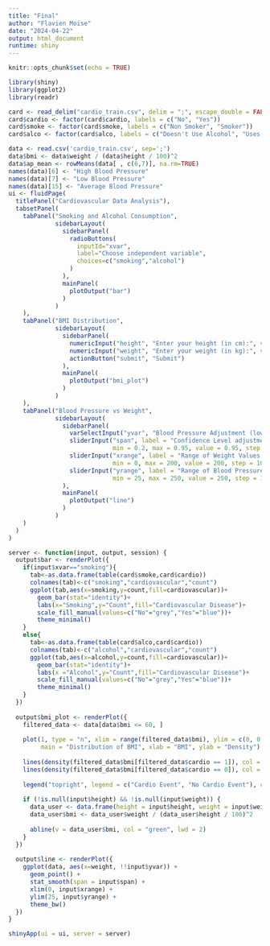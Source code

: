 ```yaml
---
title: "Final"
author: "Flavien Moise"
date: "2024-04-22"
output: html_document
runtime: shiny
---
```


```r
knitr::opts_chunk$set(echo = TRUE)
```

```r
library(shiny)
library(ggplot2)
library(readr)

card <- read_delim("cardio_train.csv", delim = ";", escape_double = FALSE, trim_ws = TRUE, show_col_types = FALSE)
card$cardio <- factor(card$cardio, labels = c("No", "Yes"))
card$smoke <- factor(card$smoke, labels = c("Non Smoker", "Smoker"))
card$alco <- factor(card$alco, labels = c("Doesn't Use Alcohol", "Uses Alcohol"))

data <- read.csv('cardio_train.csv', sep=';')
data$bmi <- data$weight / (data$height / 100)^2
data$ap_mean <- rowMeans(data[ , c(6,7)], na.rm=TRUE)
names(data)[6] <- "High Blood Pressure"
names(data)[7] <- "Low Blood Pressure"
names(data)[15] <- "Average Blood Pressure"
ui <- fluidPage(
  titlePanel("Cardiovascular Data Analysis"),
  tabsetPanel(
    tabPanel("Smoking and Alcohol Consumption",
             sidebarLayout(
               sidebarPanel(
                 radioButtons(
                   inputId="xvar",
                   label="Choose independent variable",
                   choices=c("smoking","alcohol")
                 )
               ),
               mainPanel(
                 plotOutput("bar")
               )
             )
    ),
    tabPanel("BMI Distribution",
             sidebarLayout(
               sidebarPanel(
                 numericInput("height", "Enter your height (in cm):", value = NULL),
                 numericInput("weight", "Enter your weight (in kg):", value = NULL),
                 actionButton("submit", "Submit")
               ),
               mainPanel(
                 plotOutput("bmi_plot")
               )
             )
    ),
    tabPanel("Blood Pressure vs Weight",
             sidebarLayout(
               sidebarPanel(
                 varSelectInput("yvar", "Blood Pressure Adjustment (low, high, average)", data[ , c(6,7,14)], selected = "Average Blood Pressure"),
                 sliderInput("span", label = "Confidence Level adjustment:",
                             min = 0.2, max = 0.95, value = 0.95, step = 0.05),
                 sliderInput("xrange", label = "Range of Weight Values:",
                             min = 0, max = 200, value = 200, step = 10),
                 sliderInput("yrange", label = "Range of Blood Pressure Values:",
                             min = 25, max = 250, value = 250, step = 10)
               ),
               mainPanel(
                 plotOutput("line")
               )
             )
    )
  )
)

server <- function(input, output, session) {
  output$bar <- renderPlot({
    if(input$xvar=="smoking"){
      tab<-as.data.frame(table(card$smoke,card$cardio))
      colnames(tab)<-c("smoking","cardiovascular","count")
      ggplot(tab,aes(x=smoking,y=count,fill=cardiovascular))+
        geom_bar(stat="identity")+
        labs(x="Smoking",y="Count",fill="Cardiovascular Disease")+
        scale_fill_manual(values=c("No"="grey","Yes"="blue"))+
        theme_minimal()
    }
    else{
      tab<-as.data.frame(table(card$alco,card$cardio))
      colnames(tab)<-c("alcohol","cardiovascular","count")
      ggplot(tab,aes(x=alcohol,y=count,fill=cardiovascular))+
        geom_bar(stat="identity")+
        labs(x ="Alcohol",y="Count",fill="Cardiovascular Disease")+
        scale_fill_manual(values=c("No"="grey","Yes"="blue"))+
        theme_minimal()
    }
  })
  
  output$bmi_plot <- renderPlot({
    filtered_data <- data[data$bmi <= 60, ]
    
    plot(1, type = "n", xlim = range(filtered_data$bmi), ylim = c(0, 0.15),
         main = "Distribution of BMI", xlab = "BMI", ylab = "Density")
    
    lines(density(filtered_data$bmi[filtered_data$cardio == 1]), col = "blue", lwd = 2)
    lines(density(filtered_data$bmi[filtered_data$cardio == 0]), col = "red", lwd = 2)
    
    legend("topright", legend = c("Cardio Event", "No Cardio Event"), col = c("blue", "red"), lwd = 2)
    
    if (!is.null(input$height) && !is.null(input$weight)) {
      data_user <- data.frame(height = input$height, weight = input$weight)
      data_user$bmi <- data_user$weight / (data_user$height / 100)^2
      
      abline(v = data_user$bmi, col = "green", lwd = 2)
    }
  })
  
  output$line <- renderPlot({
    ggplot(data, aes(x=weight, !!input$yvar)) + 
      geom_point() + 
      stat_smooth(span = input$span) +
      xlim(0, input$xrange) + 
      ylim(25, input$yrange) + 
      theme_bw()
  })
}

shinyApp(ui = ui, server = server)
```

